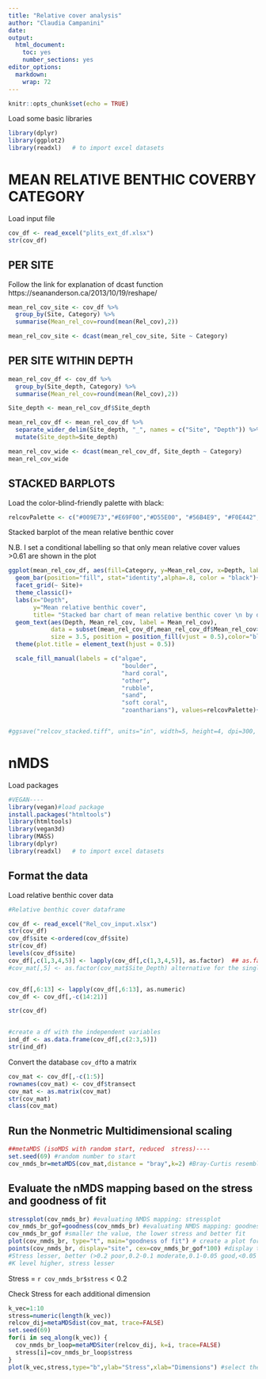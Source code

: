 ```yaml
---
title: "Relative cover analysis"
author: "Claudia Campanini"
date: 
output: 
  html_document: 
    toc: yes
    number_sections: yes
editor_options: 
  markdown: 
    wrap: 72
---
```


```r
knitr::opts_chunk$set(echo = TRUE)
```

Load some basic libraries

```r
library(dplyr)
library(ggplot2)
library(readxl)   # to import excel datasets
```
# MEAN RELATIVE BENTHIC COVERBY CATEGORY

Load input file 

```r
cov_df <- read_excel("plits_ext_df.xlsx")
str(cov_df)
```
## PER SITE
Follow the link for explanation of dcast function https://seananderson.ca/2013/10/19/reshape/

```r
mean_rel_cov_site <- cov_df %>%
  group_by(Site, Category) %>%
  summarise(Mean_rel_cov=round(mean(Rel_cov),2))

mean_rel_cov_site <- dcast(mean_rel_cov_site, Site ~ Category)
```
## PER SITE WITHIN DEPTH

```r
mean_rel_cov_df <- cov_df %>%
  group_by(Site_depth, Category) %>%
  summarise(Mean_rel_cov=round(mean(Rel_cov),2))

Site_depth <- mean_rel_cov_df$Site_depth

mean_rel_cov_df <- mean_rel_cov_df %>%
  separate_wider_delim(Site_depth, "_", names = c("Site", "Depth")) %>%
  mutate(Site_depth=Site_depth)

mean_rel_cov_wide <- dcast(mean_rel_cov_df, Site_depth ~ Category)
mean_rel_cov_wide
```

## STACKED BARPLOTS

Load the color-blind-friendly palette with black:

```r
relcovPalette <- c("#009E73","#E69F00","#D55E00", "#56B4E9", "#F0E442", "#0072B2", "#CC79A7","#000000","#999999") #I changed the order compared to the original version
```

Stacked barplot of the mean relative benthic cover

N.B. I set a conditional labelling so that only mean relative cover
values \>0.61 are shown in the plot

```r
ggplot(mean_rel_cov_df, aes(fill=Category, y=Mean_rel_cov, x=Depth, label=Mean_rel_cov)) + 
  geom_bar(position="fill", stat="identity",alpha=.8, color = "black")+
  facet_grid(~ Site)+
  theme_classic()+
  labs(x="Depth",
       y="Mean relative benthic cover",
       title= "Stacked bar chart of mean relative benthic cover \n by depth within site")+
  geom_text(aes(Depth, Mean_rel_cov, label = Mean_rel_cov), 
            data = subset(mean_rel_cov_df,mean_rel_cov_df$Mean_rel_cov>= .061),
            size = 3.5, position = position_fill(vjust = 0.5),color="black")+
  theme(plot.title = element_text(hjust = 0.5))

  scale_fill_manual(labels = c("algae",
                                "boulder",
                                "hard coral",
                                "other",
                                "rubble",
                                "sand",
                                "soft coral",
                                "zoantharians"), values=relcovPalette)+


#ggsave("relcov_stacked.tiff", units="in", width=5, height=4, dpi=300, compression = 'lzw')
```

# nMDS

Load packages

```r
#VEGAN----
library(vegan)#load package
install.packages("htmltools")
library(htmltools)
library(vegan3d)
library(MASS)
library(dplyr)
library(readxl)   # to import excel datasets
```

## Format the data

Load relative benthic cover data

```r
#Relative benthic cover dataframe

cov_df <- read_excel("Rel_cov_input.xlsx")
str(cov_df)
cov_df$site <-ordered(cov_df$site)
str(cov_df)
levels(cov_df$site)
cov_df[,c(1,3,4,5)] <- lapply(cov_df[,c(1,3,4,5)], as.factor)  ## as.factor() could also be used
#cov_mat[,5] <- as.factor(cov_mat$Site_Depth) alternative for the single lines


cov_df[,6:13] <- lapply(cov_df[,6:13], as.numeric)
cov_df <- cov_df[,-c(14:21)]

str(cov_df)


#create a df with the independent variables
ind_df <- as.data.frame(cov_df[,c(2:3,5)])
str(ind_df)
```

Convert the database `cov_df`to a matrix

```r
cov_mat <- cov_df[,-c(1:5)]
rownames(cov_mat) <- cov_df$transect
cov_mat <- as.matrix(cov_mat)
str(cov_mat)
class(cov_mat)
```

## Run the Nonmetric Multidimensional scaling

```r
##metaMDS (isoMDS with random start, reduced  stress)----
set.seed(69) #random number to start
cov_nmds_br=metaMDS(cov_mat,distance = "bray",k=2) #Bray-Curtis resemblance matrix;k=2 means 2 dimensional
```

## Evaluate the nMDS mapping based on the stress and goodness of fit

```r
stressplot(cov_nmds_br) #evaluating NMDS mapping: stressplot
cov_nmds_br_gof=goodness(cov_nmds_br) #evaluating NMDS mapping: goodness of fit
cov_nmds_br_gof #smaller the value, the lower stress and better fit
plot(cov_nmds_br, type="t", main="goodness of fit") # create a plot for goodness of fit visualization:
points(cov_nmds_br, display="site", cex=cov_nmds_br_gof*100) #display the goodness of fit on the plot
#Stress lesser, better (>0.2 poor,0.2-0.1 moderate,0.1-0.05 good,<0.05 excellent); 
#K level higher, stress lesser
```

Stress = `r cov_nmds_br$stress` \< 0.2

Check Stress for each additional dimension

```r
k_vec=1:10
stress=numeric(length(k_vec))
relcov_dij=metaMDSdist(cov_mat, trace=FALSE)
set.seed(69)
for(i in seq_along(k_vec)) {
  cov_nmds_br_loop=metaMDSiter(relcov_dij, k=i, trace=FALSE)
  stress[i]=cov_nmds_br_loop$stress
}
plot(k_vec,stress,type="b",ylab="Stress",xlab="Dimensions") #select the K correspondent to the most drastic drop in stress
```
